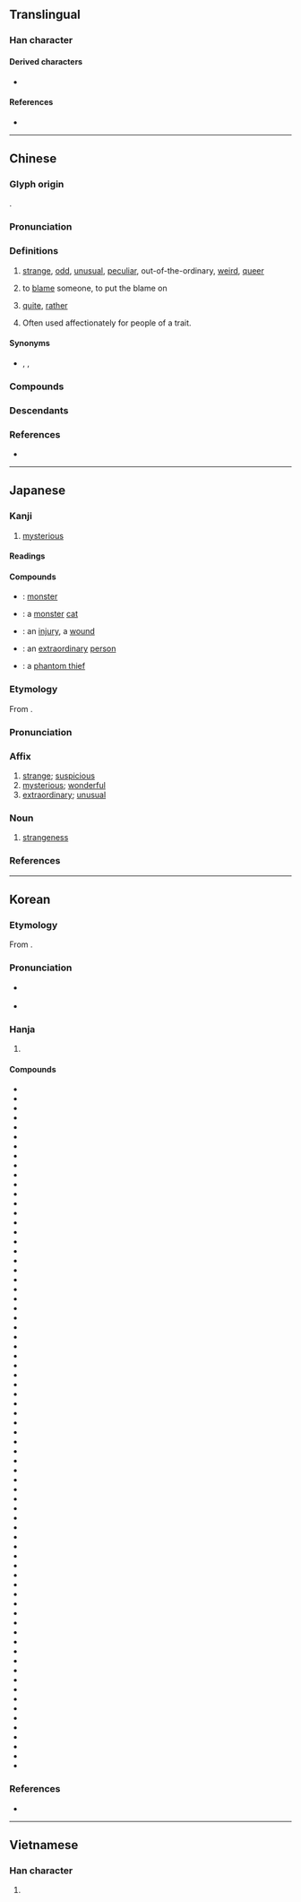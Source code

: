 {{also|恠}}
{{character info}}
==Translingual==
{{stroke order|strokes=8}}

===Han character===
{{Han char|rn=61|rad=心|as=05|sn=8|four=97014|canj=PEG|ids=⿰忄圣}}

====Derived characters====
* {{l|mul|[[𠶔]], [[𢯑]], [[𬏴]]}}

====References====
* {{Han ref|kx=0382.100|dkj=10483|dj=0711.050|hdz=42288.120|uh=602A|ud=24618|bh=A9C7|bd=43463}}

----

==Chinese==
{{zh-forms|怪|alt=𢘪,恠}}

===Glyph origin===
{{Han etym}}
{{Han compound|心|圣|alt1=忄|ls=psc|c1=s|c2=p}}.

===Pronunciation===
{{zh-pron
|m=guài
|m-s=
|dg=гуэ3
|c=gwaai3
|c-t=
|g=guai4
|h=pfs=koai
|j=
|mb=
|md=
|mn=koài/qz,tw,xm:kòe/zz:kòa
|mn_note=koài - literary; kòe/kòa - vernacular
|mn-t=guai3
|w=2kua
|x=
|mc=y
|oc=y
|ma=Zh-guài.ogg
|mna=Taiwanese-The_Consonant_k.ogg
|cat=a,v,adv,suf
}}

===Definitions===
{{zh-hanzi}}

# [[strange]], [[odd]], [[unusual]], [[peculiar]], out-of-the-ordinary, [[weird]], [[queer]]
#: {{zh-x|很 怪 的 人|very weird person}}
#: {{zh-x|味道 有點 怪。|It tastes funny.}}
# to [[blame]] someone, to put the blame on
#: {{zh-x|別 怪 他。|Don't blame him.}}
# [[quite]], [[rather]]
# {{lb|zh|slang|suffix}} {{zh-short|怪物|gloss=[[monster]]}} Often used affectionately for people of a trait.
#: {{zh-x|嚶嚶怪|a person who likes to act cute and use 嚶嚶}}
#: {{zh-x|白嫖怪|a person who supports another idol or creator but doesn't make any expenditure to them}}

====Synonyms====
* {{zh-l|異}}, {{zh-l|奇}}, {{zh-l|妖}}

===Compounds===
{{zh-der|八怪七喇|怪誕不經|怪樣子|怪誕劇|奇峰怪石|怪僻|少見多怪|妖魔鬼怪|古靈精怪|古怪脾氣|怪道|上門怪人|怪力亂神|志怪小說|可怪|怪物相|奇奇怪怪|怪疑|光怪陸離|怪石嶙峋|恬不知怪|怪頭|怪責|怪象|怪譎|怪誕|怪話|怪膩的|怪腔怪調|怪胎|怪聲|怪罪|怪笑|怪石|怪癖|怪特|怪物|怪模怪樣|怪手|怪底|怪哉|怪傑|怪俊的|怪人|怪不的|怪不得|奇怪|失張倒怪|志怪|怪生|偏怪題|怪事|古怪精靈|千奇百怪|怪獸|奇談怪論|怪狀|怪異|怪恨|妖形怪狀|古怪|嗔怪|休怪|怪沒意思|天奇地怪|大驚小怪|怪病|失驚打怪|希奇古怪|妖怪|作怪|光怪|喬聲怪氣|刁鑽古怪|天災物怪|可煞作怪|古裡古怪|古怪機靈|不足為怪|怪處|怪裡怪氣|千鬼百怪|凶怪|恬不為怪|咄咄怪事|奇形怪狀|不見怪|怪談|捏怪排科|無怪|生妖作怪|搞怪|成妖作怪|揚州八怪|瑰怪|瑰禽怪獸|稀奇古怪|揣歪捏怪|神怪|神妖鬼怪|神奇荒怪|疑怪|成精作怪|珍怪|牛心古怪|歸奇顧怪|狂朋怪友|搜奇抉怪|斷怪除妖|才怪|殊形怪狀|捏怪|疢頭怪腦|莫怪|責怪|陰陽怪氣|譎怪之談|荒怪不經|錯怪|詭怪|詭形怪狀|醜八怪|調風貼怪|興妖作怪|靈怪|魔怪|精靈古怪|鬼怪|見怪|驚怪|駭怪|索隱行怪|經濟怪獸|素隱行怪|詭怪奇譎|醜頭怪臉|難怪|精怪|說也奇怪|陸離光怪|醜巴怪|迂怪不經|精奇古怪|見怪不怪|詭譎怪誕|狡怪:káu-koài}}

===Descendants===
{{CJKV||かい||quái}}

===References===
* {{R:yue:Hanzi}}

{{zh-cat|Intermediate|Elementary}}

----

==Japanese==

===Kanji===
{{ja-kanji|grade=c|rs=心05}}

# [[mysterious]]

====Readings====
{{ja-readings
|goon=け<け<くゑ
|kanon=かい<くわい
|kun=あや-し.い, あや-しむ
|nanori=やす, よし
}}

====Compounds====
{{der-top|Compounds}}
* {{ja-r|怪%獣|かい%じゅう}}: [[monster]]
* {{ja-r|怪%猫|かい%びょう}}: a [[monster]] [[cat]]
* {{ja-r|怪%我|け%が}}: an [[injury]], a [[wound]]
* {{ja-r|怪%傑|かい%けつ}}: an [[extraordinary]] [[person]]
* {{ja-r|怪%盗|かい%とう}}: a [[phantom thief]]
{{der-bottom}}

{{ja-kanjitab|かい|yomi=o}}

===Etymology===
From {{bor|ja|ltc|-|sort=かい}} {{m|zh|怪|tr=kwɛj<sup>H</sup>}}.

===Pronunciation===
{{ja-pron|yomi=kanon|かい|acc=1|acc_ref=DJR,NHK}}

===Affix===
{{ja-pos|affix|かい|hhira=くわい}}

# [[strange]]; [[suspicious]]
# [[mysterious]]; [[wonderful]]
# [[extraordinary]]; [[unusual]]

===Noun===
{{ja-noun|かい|hhira=くわい}}

# [[strangeness]]

===References===
<references/>

----

==Korean==

===Etymology===
From {{der|ko|ltc|-}} {{ltc-l|怪}}.

{{collapse|
* {{hanja-dongguk|괭〮|kwáy}}
* {{hanja-sinjeung|괴|kwoy}}
|Historical readings
|bg=#FFFFFF}}

===Pronunciation===
* {{sense|in {{l|ko|怪怪}}, {{l|ko|怪常}}, {{l|ko|怪惡}}, {{l|ko|怪異}} and {{l|ko|怪歎}}}} {{ko-hanja-pron|괴}}
* {{sense|strange; odd; unusual; peculiar}} {{ko-hanja-pron|괴|l=y}}

===Hanja===
{{ko-hanja-search}}
{{ko-hanja|괴이하다|괴이할|괴}}

# {{hanja form of|괴|[[strange]]; [[odd]]; [[unusual]]; [[peculiar]]}}

====Compounds====
{{der-top3|Compounds}}
* {{ko-l|괴걸|怪傑}}
* {{ko-l|괴질|怪疾}}
* {{ko-l|해괴|駭怪}}
* {{ko-l|기괴|奇怪}}
* {{ko-l|괴상|怪常}}
* {{ko-l|괴한|怪漢}}
* {{ko-l|괴담|怪談}}
* {{ko-l|요괴|妖怪}}
* {{ko-l|괴력|怪力}}
* {{ko-l|가괴|可怪}}
* {{ko-l|괴이|怪異}}
* {{ko-l|괴조|怪鳥}}
* {{ko-l|과수|怪獸}}
* {{ko-l|괴물|怪物}}
* {{ko-l|괴상|怪狀}}
* {{ko-l|변괴|變怪}}
* {{ko-l|괴술|怪術}}
* {{ko-l|고괴|古怪}}
* {{ko-l|괴변|怪變}}
* {{ko-l|괴운|怪雲}}
* {{ko-l|괴귀|怪鬼}}
* {{ko-l|괴문|怪聞}}
* {{ko-l|괴악|怪惡}}
* {{ko-l|괴암|怪巖}}
* {{ko-l|괴우|怪雨}}
* {{ko-l|괴인|怪人}}
* {{ko-l|괴충|怪蟲}}
* {{ko-l|괴특|怪特}}
* {{ko-l|무괴|無怪}}
* {{ko-l|물괴|物怪}}
* {{ko-l|흉괴|凶怪}}
* {{ko-l|괴괴|怪怪}}
* {{ko-l|괴기|怪奇}}
* {{ko-l|괴잡|怪雜}}
* {{ko-l|괴의|怪疑}}
* {{ko-l|험괴|險怪}}
* {{ko-l|괴벽|怪癖}}
* {{ko-l|괴설|怪說}}
* {{ko-l|괴광|怪光}}
* {{ko-l|괴동|怪童}}
* {{ko-l|괴사|怪死}}
* {{ko-l|괴선|怪船}}
* {{ko-l|괴안|怪案}}
* {{ko-l|괴언|怪言}}
* {{ko-l|괴용|怪勇}}
* {{ko-l|괴행|怪行}}
* {{ko-l|괴화|怪火}}
* {{ko-l|극괴|極怪}}
* {{ko-l|신괴|神怪}}
* {{ko-l|광괴|狂怪}}
* {{ko-l|괴교|怪巧}}
* {{ko-l|괴금|怪禽}}
* {{ko-l|괴도|怪盜}}
* {{ko-l|괴망|怪妄}}
* {{ko-l|괴몽|怪夢}}
* {{ko-l|괴사|怪辭}}
* {{ko-l|괴탄|怪誕}}
* {{ko-l|수괴|殊怪}}
* {{ko-l|영괴|靈怪}}
* {{ko-l|진괴|珍怪}}
* {{ko-l|추괴|醜怪}}
* {{ko-l|괴마|怪魔}}
* {{ko-l|괴우|怪迂}}
* {{ko-l|궤괴|詭怪}}
* {{ko-l|환괴|幻怪}}
* {{ko-l|괴아|怪訝}}
* {{ko-l|해괴망측|駭怪罔測}}
* {{ko-l|기괴망측|奇怪罔測}}
* {{ko-l|기괴천만|奇怪千萬}}
* {{ko-l|괴악망측|怪惡罔測}}
* {{ko-l|괴괴망측|怪怪罔測}}
* {{ko-l|괴상망측|怪常罔測}}
{{der-bottom}}

===References===
* {{R:hanjadoc|3363}}

----

==Vietnamese==

===Han character===
{{vi-readings|reading=quái|rs=心05}}

# {{rfdef|vi|sort=心05}}